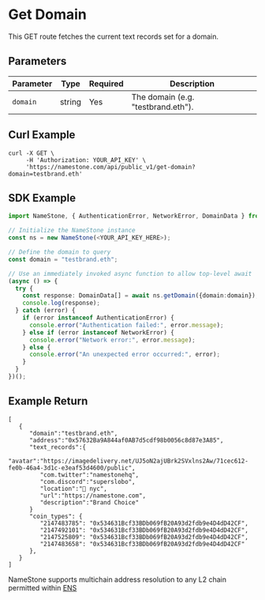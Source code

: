 # Get Domain

This GET route fetches the current text records set for a domain.

## Parameters

| Parameter | Type   | Required | Description                        |
| --------- | ------ | -------- | ---------------------------------- |
| `domain`  | string | Yes      | The domain (e.g. "testbrand.eth"). |

## Curl Example

```
curl -X GET \
     -H 'Authorization: YOUR_API_KEY' \
     'https://namestone.com/api/public_v1/get-domain?domain=testbrand.eth'

```

## SDK Example

```ts
import NameStone, { AuthenticationError, NetworkError, DomainData } from '@namestone/namestone-sdk';

// Initialize the NameStone instance
const ns = new NameStone(<YOUR_API_KEY_HERE>);

// Define the domain to query
const domain = "testbrand.eth";

// Use an immediately invoked async function to allow top-level await
(async () => {
  try {
    const response: DomainData[] = await ns.getDomain({domain:domain});
    console.log(response);
  } catch (error) {
    if (error instanceof AuthenticationError) {
      console.error("Authentication failed:", error.message);
    } else if (error instanceof NetworkError) {
      console.error("Network error:", error.message);
    } else {
      console.error("An unexpected error occurred:", error);
    }
  }
})();
```

## Example Return

```
[
   {
      "domain":"testbrand.eth",
      "address":"0x57632Ba9A844af0AB7d5cdf98b0056c8d87e3A85",
      "text_records":{
         "avatar":"https://imagedelivery.net/UJ5oN2ajUBrk2SVxlns2Aw/71cec612-fe0b-46a4-3d1c-e3eaf53d4600/public",
         "com.twitter":"namestonehq",
         "com.discord":"superslobo",
         "location":"📍 nyc",
         "url":"https://namestone.com",
         "description":"Brand Choice"
      }
      "coin_types": {
         "2147483785": "0x534631Bcf33BDb069fB20A93d2fdb9e4D4dD42CF",
         "2147492101": "0x534631Bcf33BDb069fB20A93d2fdb9e4D4dD42CF",
         "2147525809": "0x534631Bcf33BDb069fB20A93d2fdb9e4D4dD42CF",
         "2147483658": "0x534631Bcf33BDb069fB20A93d2fdb9e4D4dD42CF"
      },
   }
]
```

NameStone supports multichain address resolution to any L2 chain permitted within [ENS](https://github.com/satoshilabs/slips/blob/master/slip-0044.md)
